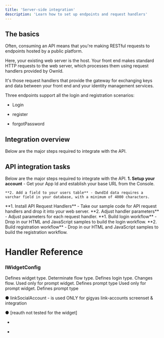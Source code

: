 ```yaml
---
title: 'Server-side integration'
description: 'Learn how to set up endpoints and request handlers'
---
```


## The basics

Often, consuming an API means that you're making RESTful requests to endpoints hosted by a public platform.

Here, your existing web server is the host. Your front end makes standard HTTP requests to the web server,  which processes them using request handlers provided by OwnId. 

It's those request handlers that provide the gateway for exchanging keys and data between your front end and your identity management services. 

Three endpoints support all the login and registration scenarios:

- Login

- register

- forgotPassword

## Integration overview

Below are the major steps required to integrate with the API. 


## API integration tasks

Below are the major steps required to integrate with the API.
<Steps>
  <Step title="PREPARATION">
    **1. Setup your account** - Get your App Id and establish your base URL from the Console.

    **2. Add a field to your users table** - OwndId data requires a varchar field in your database, with a minimum of 4000 characters.
  </Step>
  <Step title="DROP IN SERVER-SIDE END-POINTS">
    **1. Install API Request Handlers** - Take our sample code for API request handlers and drop it into your web server.  
    **2. Adjust handler parameters** - Adjust parameters for each request handler.  
  </Step>
  <Step title="INSERT API REQUESTS IN YOUR FRONT END">
    **1. Build login workflow** - Drop in our HTML and JavaScript samples to build the login workflow.
    **2. Build registration workflow** - Drop in our HTML and JavaScript samples to build the registration workflow.

  </Step>
  
</Steps>

# Handler Reference

### IWidgetConfig

<ParamField query="type" type="WidgetType" default="none" required>
Defines widget type. Determinate flow type.
</ParamField>

<ParamField query="loginType" type="loginType" default="standard" >
Defines login type. Changes flow.

</ParamField>


<ParamField query="promptType" type="promptTypes" default="returning-user">
Used only for prompt widget. Defines prompt type
</ParamField>

<ParamField query="element" type="HTMLElement" default="returning-user">
Used only for prompt widget. Defines prompt type
</ParamField>



● linkSocialAccount - is used ONLY for gigyas link-accounts screenset & integration



● [reauth not tested for the widget]

+
-
 
 

 




